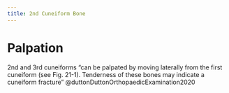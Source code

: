 ```yaml
---
title: 2nd Cuneiform Bone
---
```




# Palpation

2nd and 3rd cuneiforms "can be palpated by moving laterally from the first cuneiform (see Fig. 21-1). Tenderness of these bones may indicate a cuneiform fracture" @duttonDuttonOrthopaedicExamination2020